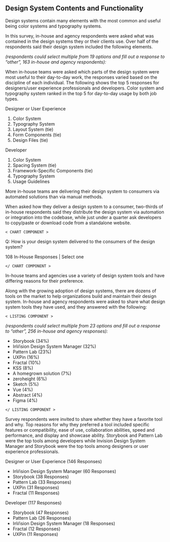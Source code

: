 
## Design System Contents and Functionality

Design systems contain many elements with the most common and useful being color systems and typography systems.

In this survey, in-house and agency respondents were asked what was contained in the design systems they or their clients use. Over half of the respondents said their design system included the following elements.

*(respondents could select multiple from 19 options and fill out a response to “other”, 163 in-house and agency respondents):*

<TopFeatures />

When in-house teams were asked which parts of the design system were most useful to their day-to-day work, the responses varied based on the discipline of each individual. The following shows the top 5 responses for designers/user experience professionals and developers. Color system and typography system ranked in the top 5 for day-to-day usage by both job types.

Designer or User Experience

1. Color System
2. Typography System
3. Layout System (tie)
4. Form Components (tie)
5. Design Files (tie)


Developer

1. Color System
2. Spacing System (tie)
3. Framework-Specific Components (tie)
4. Typography System
5. Usage Guidelines

More in-house teams are delivering their design system to consumers via automated solutions than via manual methods.

When asked how they deliver a design system to a consumer, two-thirds of in-house respondents said they distribute the design system via automation or integration into the codebase, while just under a quarter ask developers to copy/paste or download code from a standalone website.


`< CHART COMPONENT >`

Q: How is your design system delivered to the consumers of the design system?

108 In-House Responses | Select one

`</ CHART COMPONENT >`


In-house teams and agencies use a variety of design system tools and have differing reasons for their preference.

Along with the growing adoption of design systems, there are dozens of tools on the market to help organizations build and maintain their design system. In-house and agency respondents were asked to share what design system tools they have used, and they answered with the following:

`< LISTING COMPONENT >`

*(respondents could select multiple from 23 options and fill out a response to “other”, 256 in-house and agency responses):*

- Storybook (34%)
- InVision Design System Manager (32%)
- Pattern Lab (23%)
- UXPin (16%)
- Fractal (10%)
- KSS (8%)
- A homegrown solution (7%)
- zeroheight (6%)
- Sketch (5%)
- Vue (4%)
- Abstract (4%)
- Figma (4%)

`</ LISTING COMPONENT >`

Survey respondents were invited to share whether they have a favorite tool and why. Top reasons for why they preferred a tool included specific features or compatibility, ease of use, collaboration abilities, speed and performance, and display and showcase ability. Storybook and Pattern Lab were the top tools among developers while Invision Design System Manager and Storybook were the top tools among designers or user experience professionals.

Designer or User Experience (146 Responses)

- InVision Design System Manager (60 Responses)
- Storybook (38 Responses)
- Pattern Lab (33 Responses)
- UXPin (31 Responses)
- Fractal (11 Responses)

Developer (117 Responses)

- Storybook (47 Responses)
- Pattern Lab (26 Responses)
- InVision Design System Manager (18 Responses)
- Fractal (12 Responses)
- UXPin (11 Responses)
